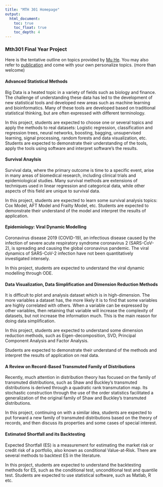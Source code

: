 ```yaml
---
title: "MTH 301 Homepage"
output:
  html_document:
    toc: true
    toc_float: true
    toc_depth: 4
---
```



### Mth301 Final Year Project


Here is the tentative outline on topics provided by [Mu He](https://hemu0626.github.io). You may also refer to [publication](https://hemu0626.github.io/research.html) and come with your own personalize topics. (more than welcome)


#### Advanced Statistical Methods

Big Data is a heated topic in a variety of fields such as biology and finance. The challenge of understanding these data has led to the development of new statistical tools and developed new areas such as machine learning and bioinformatics. Many of these tools are developed based on traditional statistical thinking, but are often expressed with different terminology.

In this project, students are expected to choose one or several topics and apply the methods to real datasets:
Logistic regression, classification and regression trees, neural networks, boosting, bagging, unsupervised learning, signal processing, random forests and data visualization, etc. Students are expected to demonstrate their understanding of the tools, apply the tools using software and interpret software’s the results.


#### Survival Anaylsis

Survival data, where the primary outcome is time to a specific event, arise in many areas of biomedical research, including clinical trials and epidemiological studies. Many survival methods are extensions of techniques used in linear regression and categorical data, while other aspects of this field are unique to survival data.

In this project, students are expected to learn some survival analysis topics: Cox Model, AFT Model and Frailty Model, etc. Students are expected to demonstrate their understand of the model and interpret the results of application.



#### Epidemiology: Viral Dynamic Modelling

Coronavirus disease 2019 (COVID-19), an infectious disease caused by the infection of severe acute respiratory syndrome coronavirus 2 (SARS-CoV-2), is spreading and causing the global coronavirus pandemic. The viral dynamics of SARS-CoV-2 infection have not been quantitatively investigated intensely.

In this project, students are expected to understand the viral dynamic modelling through ODE.


#### Data Visualization, Data Simplification and Dimension Reduction Methods

It is difficult to plot and analysis dataset which is in high-dimension. The more variables a dataset has, the more likely it is to find that some variables are highly correlated with others. When a variable can be expressed by other variables, then retaining that variable will increase the complexity of datasets, but not increase the information much. This is the main reason for doing data simplification.

In this project, students are expected to understand some dimension reduction methods, such as Eigen-decomposition, SVD, Principal Component Analysis and Factor Analysis.

Students are expected to demonstrate their understand of the methods and interpret the results of application on real data.


#### A Review on Record-Based Transmuted Family of Distributions

Recently, much attention in distribution theory has focused on the family of transmuted distributions, such as Shaw and Buckley’s transmuted distributions is derived through a quadratic rank transmutation map. Its stochastic construction through the use of the order statistics facilitated a generalization of the original family of Shaw and Buckley’s transmuted distributions.

In this project, continuing on with a similar idea, students are expected to put forward a new family of transmuted distributions based on the theory of records, and then discuss its properties and some cases of special interest.

#### Estimated Shortfall and its Backtesting

Expected Shortfall (ES) is a measurement for estimating the market risk or credit risk of a portfolio, also known as conditional Value-at-Risk. There are several methods to backtest ES in the literature.

In this project, students are expected to understand the backtesting methods for ES, such as the conditional test, unconditional test and quantile test.
Students are expected to use statistical software, such as Matlab, R etc.

